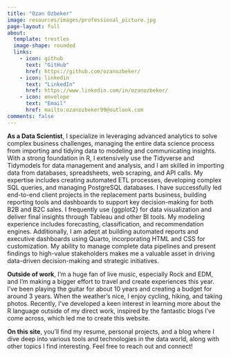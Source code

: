 ```yaml
---
title: "Ozan Ozbeker"
image: resources/images/professional_picture.jpg
page-layout: full
about:
  template: trestles
  image-shape: rounded
  links: 
    - icon: github
      text: "GitHub"
      href: https://github.com/ozanozbeker/
    - icon: linkedin
      text: "LinkedIn"
      href: https://www.linkedin.com/in/ozanozbeker/
    - icon: envelope
      text: "Email"
      href: mailto:ozanozbeker99@outlook.com
comments: false
---
```


**As a Data Scientist**, I specialize in leveraging advanced analytics to solve complex business challenges, managing the entire data science process from importing and tidying data to modeling and communicating insights. With a strong foundation in R, I extensively use the Tidyverse and Tidymodels for data management and analysis, and I am skilled in importing data from databases, spreadsheets, web scraping, and API calls. My expertise includes creating automated ETL processes, developing complex SQL queries, and managing PostgreSQL databases. I have successfully led end-to-end client projects in the replacement parts business, building reporting tools and dashboards to support key decision-making for both B2B and B2C sales. I frequently use {ggplot2} for data visualization and deliver final insights through Tableau and other BI tools. My modeling experience includes forecasting, classification, and recommendation engines. Additionally, I am adept at building automated reports and executive dashboards using Quarto, incorporating HTML and CSS for customization. My ability to manage complete data pipelines and present findings to high-value stakeholders makes me a valuable asset in driving data-driven decision-making and strategic initiatives.

**Outside of work**, I'm a huge fan of live music, especially Rock and EDM, and I'm making a bigger effort to travel and create experiences this year. I've been playing the guitar for about 10 years and creating a budget for around 3 years. When the weather's nice, I enjoy cycling, hiking, and taking photos. Recently, I've developed a keen interest in learning more about the R language outside of my direct work, inspired by the fantastic blogs I've come across, which led me to create this website.

**On this site**, you'll find my resume, personal projects, and a blog where I dive deep into various tools and technologies in the data world, along with other topics I find interesting. Feel free to reach out and connect!


